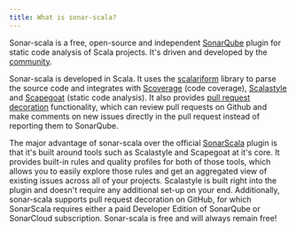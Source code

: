 ```yaml
---
title: What is sonar-scala?
---
```


Sonar-scala is a free, open-source and independent
[SonarQube](https://www.sonarqube.org) plugin for static code analysis of Scala
projects. It's driven and developed by the
[community](https://github.com/mwz/sonar-scala/graphs/contributors).

Sonar-scala is developed in Scala. It uses the
[scalariform](https://github.com/scala-ide/scalariform) library to parse the
source code and integrates with [Scoverage](http://scoverage.org) (code
coverage), [Scalastyle](http://www.scalastyle.org) and
[Scapegoat](https://github.com/sksamuel/scapegoat) (static code analysis). It
also provides [pull request decoration](../setup/pr-decoration.mdx)
functionality, which can review pull requests on Github and make comments on new
issues directly in the pull request instead of reporting them to SonarQube.

The major advantage of sonar-scala over the official
[SonarScala](https://www.sonarsource.com/products/codeanalyzers/sonarscala.html)
plugin is that it's built around tools such as Scalastyle and Scapegoat at it's
core. It provides built-in rules and quality profiles for both of those tools,
which allows you to easily explore those rules and get an aggregated view of
existing issues across all of your projects. Scalastyle is built right into the
plugin and doesn't require any additional set-up on your end. Additionally,
sonar-scala supports pull request decoration on GitHub, for which SonarScala
requires either a paid Developer Edition of SonarQube or SonarCloud
subscription. Sonar-scala is free and will always remain free!

<!-- ## How does it work? -->
